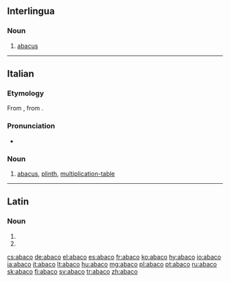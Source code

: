 {{also|ábaco}}
==Interlingua==

===Noun===
{{ia-noun}}

# [[abacus]]

----

==Italian==

===Etymology===
From {{etyl|la|it}} {{term|abacus||counting board|lang=la}}, from {{etyl|grc|it}} {{term|ἄβαξ||board|tr=abax|lang=grc|sc=polytonic}}.

===Pronunciation===
* {{IPA|/ˈabako/|lang=it}}

===Noun===
{{it-noun||m||abachi}}

# [[abacus]], [[plinth]], [[multiplication-table]]

----

==Latin==

===Noun===
{{la-noun-form|abacō|g=m}}

# {{inflection of|abacus||dat|s|lang=la}}
# {{inflection of|abacus||abl|s|lang=la}}

[[cs:abaco]]
[[de:abaco]]
[[el:abaco]]
[[es:abaco]]
[[fr:abaco]]
[[ko:abaco]]
[[hy:abaco]]
[[io:abaco]]
[[ia:abaco]]
[[it:abaco]]
[[lt:abaco]]
[[hu:abaco]]
[[mg:abaco]]
[[pl:abaco]]
[[pt:abaco]]
[[ru:abaco]]
[[sk:abaco]]
[[fi:abaco]]
[[sv:abaco]]
[[tr:abaco]]
[[zh:abaco]]